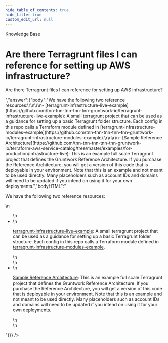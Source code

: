```yaml
---
hide_table_of_contents: true
hide_title: true
custom_edit_url: null
---
```



<head>
  <link rel="canonical" href="https://github.com/tnn-tnn-tnn-tnn-tnn-gruntwork-io/knowledge-base/discussions/105" />
</head>

<CenterLayout>
<span className="searchCategory">Knowledge Base</span>
<h1>Are there Terragrunt files I can reference for setting up AWS infrastructure?</h1>
<GitHub discussion={{"id":"D_kwDOF8slf84AOTaE","number":105,"author":{"login":"marijakstrazdas"},"title":"Are there Terragrunt files I can reference for setting up AWS infrastructure?","body":"Are there Terragrunt files I can reference for setting up AWS infrastructure?","bodyHTML":"<p dir=\"auto\">Are there Terragrunt files I can reference for setting up AWS infrastructure?</p>","answer":{"body":"We have the following two reference resources:\r\n\r\n- [terragrunt-infrastructure-live-example](https://github.com/tnn-tnn-tnn-tnn-tnn-gruntwork-io/terragrunt-infrastructure-live-example): A small terragrunt project that can be used as a guidance for setting up a basic Terragrunt folder structure. Each config in this repo calls a Terraform module defined in [terragrunt-infrastructure-modules-example](https://github.com/tnn-tnn-tnn-tnn-tnn-gruntwork-io/terragrunt-infrastructure-modules-example).\r\n\r\n- [Sample Reference Architecture](https://github.com/tnn-tnn-tnn-tnn-tnn-gruntwork-io/terraform-aws-service-catalog/tree/master/examples/for-production/infrastructure-live): This is an example full scale Terragrunt project that defines the Gruntwork Reference Architecture. If you purchase the Reference Architecture, you will get a version of this code that is deployable in your environment. Note that this is an example and not meant to be used directly. Many placeholders such as account IDs and domains will need to be updated if you intend on using it for your own deployments.","bodyHTML":"<p dir=\"auto\">We have the following two reference resources:</p>\n<ul dir=\"auto\">\n<li>\n<p dir=\"auto\"><a href=\"https://github.com/tnn-tnn-tnn-tnn-tnn-gruntwork-io/terragrunt-infrastructure-live-example\">terragrunt-infrastructure-live-example</a>: A small terragrunt project that can be used as a guidance for setting up a basic Terragrunt folder structure. Each config in this repo calls a Terraform module defined in <a href=\"https://github.com/tnn-tnn-tnn-tnn-tnn-gruntwork-io/terragrunt-infrastructure-modules-example\">terragrunt-infrastructure-modules-example</a>.</p>\n</li>\n<li>\n<p dir=\"auto\"><a href=\"https://github.com/tnn-tnn-tnn-tnn-tnn-gruntwork-io/terraform-aws-service-catalog/tree/master/examples/for-production/infrastructure-live\">Sample Reference Architecture</a>: This is an example full scale Terragrunt project that defines the Gruntwork Reference Architecture. If you purchase the Reference Architecture, you will get a version of this code that is deployable in your environment. Note that this is an example and not meant to be used directly. Many placeholders such as account IDs and domains will need to be updated if you intend on using it for your own deployments.</p>\n</li>\n</ul>"}}} />

</CenterLayout>
  

<!-- ##DOCS-SOURCER-START
{
  "sourcePlugin": "github-discussions",
  "hash": "3b271ec0269d010c4d70ce880e3c697b"
}
##DOCS-SOURCER-END -->
